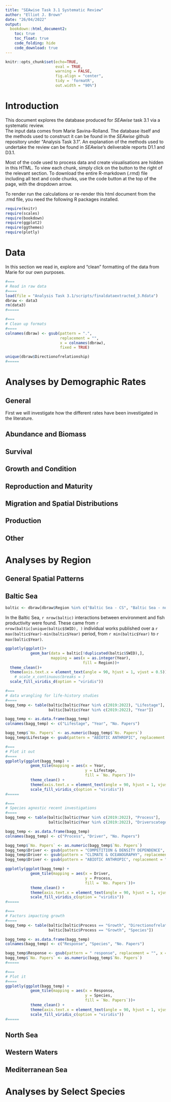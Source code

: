 ```yaml
---
title: "SEAwise Task 3.1 Systematic Review"
author: "Elliot J. Brown"
date: "26/04/2022"
output: 
  bookdown::html_document2:
    toc: true
    toc_float: true
    code_folding: hide
    code_download: true
---
```


<style type="text/css">
.main-container {
  max-width: 90% !important;
  margin: auto;
}
p.caption {
  font-size: 0.8em;
  font-style: italic;
}
</style>

```r
knitr::opts_chunk$set(echo=TRUE,
                      eval = TRUE,
                      warning = FALSE,
                      fig.align = "center",
                      tidy = 'formatR',
                      out.width = "90%")

```

# Introduction
This document explores the database produced for _SEAwise_ task 3.1 via a systematic review.  
The input data comes from Marie Savina-Rolland.  The database itself and the methods used to construct it can be found in the _SEAwise_ github repository under "Analysis Task 3.1".  An explanation of the methods used to undertake the review can be found in _SEAwise_'s deliverable reports D1.1 and D3.1.  

Most of the code used to process data and create visualisations are hidden in this HTML. To view each chunk, simply click on the button to the right of the relevant section. To download the entire R-markdown (.rmd) file including all text and code chunks, use the code button at the top of the page, with the dropdown arrow.

To render run the calculations or re-render this html document from the .rmd file, you need the following R packages installed.

```r
require(knitr)
require(scales)
require(bookdown)
require(ggplot2)
require(ggthemes)
require(plotly)
```


# Data
In this section we read in, explore and "clean" formatting of the data from Marie for our own purposes.

```r
#===
# Read in raw data
#====
load(file = "Analysis Task 3.1/scripts/finaldataextracted_3.Rdata")
dbraw <- data3
rm(data3)
#=====

#===
# Clean up formats
#====
colnames(dbraw) <- gsub(pattern = ".",
                        replacement = "",
                        x = colnames(dbraw),
                        fixed = TRUE)

unique(dbraw$Directionofrelationship)
#=====

```

# Analyses by Demographic Rates
## General
First we will investigate how the different rates have been investigated in the literature. 


## Abundance and Biomass

## Survival

## Growth and Condition

## Reproduction and Maturity

## Migration and Spatial Distributions

## Production

## Other


# Analyses by Region
## General Spatial Patterns


## Baltic Sea

```r
baltic <- dbraw[dbraw$Region %in% c("Baltic Sea - CS", "Baltic Sea - non CS"),]

```
In the Baltic Sea, `r nrow(baltic)` interactions between environment and fish productivity were found.  These came from `r nrow(baltic[unique(baltic$SWID), )` individual works published over a `r max(baltic$Year)-min(baltic$Year)` period, from `r min(baltic$Year)` to `r max(baltic$Year)`. 

```r
ggplotly(ggplot()+
           geom_bar(data = baltic[!duplicated(baltic$SWID),],
                    mapping = aes(x = as.integer(Year),
                                  fill = Region))+
  theme_clean()+
  theme(axis.text.x = element_text(angle = 90, hjust = 1, vjust = 0.5))+
    # scale_x_continuous(breaks = )
  scale_fill_viridis_d(option = "viridis"))

```

```r
#===
# data wrangling for life-history studies
#====
bagg_temp <- table(baltic[baltic$Year %in% c(2019:2022), "Lifestage"],
                   baltic[baltic$Year %in% c(2019:2022), "Year"])

bagg_temp <- as.data.frame(bagg_temp)
colnames(bagg_temp) <- c("Lifestage", "Year", "No. Papers")

bagg_temp$`No. Papers` <- as.numeric(bagg_temp$`No. Papers`)
bagg_temp$Lifestage <- gsub(pattern = "ABIOTIC ANTHROPIC", replacement = "ANTHROPIC", x = bagg_temp$Lifestage)

#===
# Plot it out
#====
ggplotly(ggplot(bagg_temp) +
           geom_tile(mapping = aes(x = Year,
                                   y = Lifestage,
                                   fill = `No. Papers`))+
           theme_clean() +
           theme(axis.text.x = element_text(angle = 90, hjust = 1, vjust = 0.5))+
           scale_fill_viridis_c(option = "viridis"))
#=====

```

```r
#===
# Species agnostic recent investigations
#====
bagg_temp <- table(baltic[baltic$Year %in% c(2019:2022), "Process"],
                   baltic[baltic$Year %in% c(2019:2022), "Driverscategory"])

bagg_temp <- as.data.frame(bagg_temp)
colnames(bagg_temp) <- c("Process", "Driver", "No. Papers")

bagg_temp$`No. Papers` <- as.numeric(bagg_temp$`No. Papers`)
bagg_temp$Driver <- gsub(pattern = "COMPETITION & DENSITY DEPENDENCE", replacement = "COMPETITION &\nDENSITY DEPENDENCE", x = bagg_temp$Driver)
bagg_temp$Driver <- gsub(pattern = "CLIMATE & OCEANOGRAPHY", replacement = "CLIMATE &\nOCEANOGRAPHY", x = bagg_temp$Driver)
bagg_temp$Driver <- gsub(pattern = "ABIOTIC ANTHROPIC", replacement = "ANTHROPIC", x = bagg_temp$Driver)

ggplotly(ggplot(bagg_temp) +
           geom_tile(mapping = aes(x = Driver,
                                   y = Process,
                                   fill = `No. Papers`))+
           theme_clean() +
           theme(axis.text.x = element_text(angle = 90, hjust = 1, vjust = 0.5))+
           scale_fill_viridis_c(option = "viridis"))
#=====
```

```r
#===
# Factors impacting growth
#====
bagg_temp <- table(baltic[baltic$Process == "Growth", "Directionofrelationship"],
                   baltic[baltic$Process == "Growth", "Species"])

bagg_temp <- as.data.frame(bagg_temp)
colnames(bagg_temp) <- c("Response", "Species", "No. Papers")

bagg_temp$Response <- gsub(pattern = " response", replacement = "", x = bagg_temp$Response)
bagg_temp$`No. Papers` <- as.numeric(bagg_temp$`No. Papers`)
#=====

#===
# Plot it
#====
ggplotly(ggplot(bagg_temp) +
           geom_tile(mapping = aes(x = Response,
                                   y = Species,
                                   fill = `No. Papers`))+
           theme_clean() +
           theme(axis.text.x = element_text(angle = 90, hjust = 1, vjust = 0.5))+
           scale_fill_viridis_c(option = "viridis"))
#=====
```


## North Sea

## Western Waters

## Mediterranean Sea


# Analyses by Select Species

